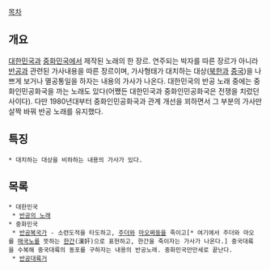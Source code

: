 [[목차]]

== 개요 ==
[[대한민국]]과 [[중화민국]]에서 제작된 노래의 한 장르. 연주되는 박자를 따른 장르가 아니라 [[반공]]과 관련된 가사내용을 따른 장르이며, 가사형태가 대치하는 대상([[북한]]과 [[중국]])을 나쁘게 보거나 멸공통일을 하자는 내용의 가사가 나온다. 대한민국의 반공 노래 중에는 중화인민공화국을 까는 노래도 있다(어쨌든 대한민국과 중화인민공화국은 전쟁을 치렀던 사이다). 다만 1980년대부터 중화인민공화국과 관계 개선을 꾀하면서 그 부분의 가사만 살짝 바꿔 반공 노래를 유지했다.

== 특징 ==
 * 대치하는 대상을 비하하는 내용의 가사가 있다.

== 목록 ==
 * 대한민국
  * [[반공의 노래]]
 * 중화민국
  * [[반공복국가]] - 소련도적을 타도하고, [[주더]]와 [[마오쩌둥]]을 죽이고[* 여기에서 주더와 마오를 [[매국노]]를 뜻하는 [[한간]](漢奸)으로 표현하고, 한간을 죽이자는 가사가 나온다.] 중국대륙을 수복해 중국대륙의 동포를 구하자는 내용의 반공노래. 중화민국만만세로 끝난다.
  * [[반공대륙거]]

